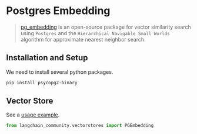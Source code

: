 # Postgres Embedding

> [pg_embedding](https://github.com/neondatabase/pg_embedding) is an open-source package for
> vector similarity search using `Postgres` and the `Hierarchical Navigable Small Worlds`
> algorithm for approximate nearest neighbor search.

## Installation and Setup

We need to install several python packages.

```bash
pip install psycopg2-binary
```

## Vector Store

See a [usage example](/docs/integrations/vectorstores/pgembedding).

```python
from langchain_community.vectorstores import PGEmbedding
```
